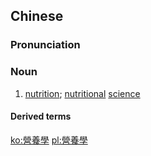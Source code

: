 {{also|营养学}}
==Chinese==
{{zh-forms|s=营养学|type=21}}

===Pronunciation===
{{zh-pron
|m=yíngyǎngxué
|c=jing4 joeng5 hok6
|mn=êng-iáng-ha̍k/êng-ióng-ha̍k
|cat=n
}}

===Noun===
{{zh-noun}}

# [[nutrition]]; [[nutritional]] [[science]]

====Derived terms====
{{zh-der|營養學家}}

[[ko:營養學]]
[[pl:營養學]]